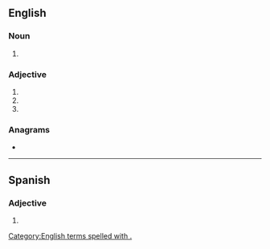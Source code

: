 {{also|ext}}
==English==

===Noun===
{{en-noun|exts.}}

# {{abbreviation of|extension|lang=en}}

===Adjective===
{{en-adj|-}}

# {{abbreviation of|exterior|lang=en}}
# {{abbreviation of|external|lang=en}}
# {{abbreviation of|extant|lang=en}}

===Anagrams===
* {{anagrams|en|a=etx|TeX|Tex|Tex.|tex}}

[[Category:English terms spelled with .]]

----

==Spanish==

===Adjective===
{{head|es|adjective}}

# {{abbreviation of|exterior|lang=es}}